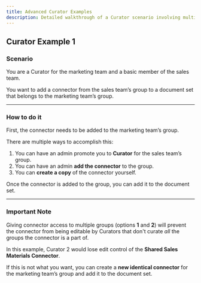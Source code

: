 ```yaml
---
title: Advanced Curator Examples
description: Detailed walkthrough of a Curator scenario involving multiple groups.
---
```


## Curator Example 1
### Scenario

You are a Curator for the marketing team and a basic member of the sales team.

You want to add a connector from the sales team’s group to a document set that belongs to the marketing team’s group.

---

### How to do it

First, the connector needs to be added to the marketing team’s group.

There are multiple ways to accomplish this:

1. You can have an admin promote you to **Curator** for the sales team’s group.
2. You can have an admin **add the connector** to the group.
3. You can **create a copy** of the connector yourself.

Once the connector is added to the group, you can add it to the document set.

---

### Important Note

Giving connector access to multiple groups (options **1** and **2**) will prevent the connector from being editable by Curators that don't curate *all* the groups the connector is a part of.

In this example, Curator 2 would lose edit control of the **Shared Sales Materials Connector**.

If this is not what you want, you can create a **new identical connector** for the marketing team’s group and add it to the document set.
